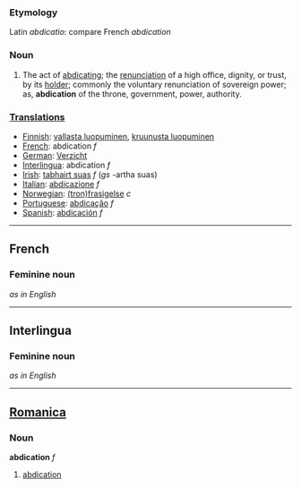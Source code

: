 ===Etymology===
Latin ''abdicatio'': compare French ''abdication''
===Noun===
#The act of [[abdicating]]; the [[renunciation]] of a high office, dignity, or trust, by its [[holder]]; commonly the voluntary renunciation of sovereign power; as, '''abdication''' of the throne, government, power, authority.

===[[Translation]]s===
*[[Finnish]]: [[vallasta luopuminen]], [[kruunusta luopuminen]]
*[[French]]: abdication ''f''
*[[German]]: [[Verzicht]]
*[[Interlingua]]: abdication ''f''
*[[Irish]]: [[tabhairt suas]] ''f'' (''gs'' -artha suas)
*[[Italian]]: [[abdicazione]] ''f''
*[[Norwegian]]: [[(tron)frasigelse]] ''c''
*[[Portuguese]]: [[abdicação]] ''f''
*[[Spanish]]: [[abdicación]] ''f''
----

==French==
===Feminine noun===
''as in English''
----
==Interlingua==
===Feminine noun===
''as in English''
----

==[[Romanica]]==
===Noun===
<b>abdication</b> ''f''
#[[abdication]]